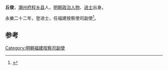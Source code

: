 '''丘俊'''，[[潮州府|潮州府]][[程乡县|程乡县]]人，[[明朝|明朝]][[政治人物|政治人物]]、[[进士|进士]]出身。

永樂二十二年，登进士，任福建按察使司副使<ref>{{cite news|title=明朝潮州府文进士名录|url=http://zt.czonline.net/2010wenhua/txcr/chaorendongtai/kejiao/2010-12-02/31625.html|accessdate=2013-08-07|newspaper=潮州热线|archive-url=https://web.archive.org/web/20131004220414/http://zt.czonline.net/2010wenhua/txcr/chaorendongtai/kejiao/2010-12-02/31625.html|archive-date=2013-10-04|dead-url=yes}}</ref>。

==参考==
{{reflist}}
{{明朝人物小作品}}
{{永樂二十二年甲辰科殿試金榜}}
[[Category:明朝福建按察司副使|Category:明朝福建按察司副使]]